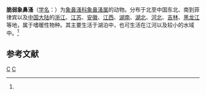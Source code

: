 {{Speciesbox
| taxon = Bosmina fatalis
| binomial_authority = (Burckhardt, 1924)<ref name='id12338'>{{cite web| url =http://www.bioinfo.cn/db05/BjdwSpecies.php?action=view&id=12338| title =脆弱象鼻溞| work =《中国动物物种编目数据库》| publisher =中国科学院微生物研究所| author =中国科学院动物研究所| accessdate =2009-04-28| deadurl =yes| archiveurl =https://web.archive.org/web/20160305073931/http://www.bioinfo.cn/db05/BjdwSpecies.php?action=view&id=12338| archivedate =2016-03-05}}</ref>
}}

'''脆弱象鼻溞'''（[[学名|学名]]：{{lang|la|''Bosmina fatalis''}}）为[[象鼻溞科|象鼻溞科]][[象鼻溞属|象鼻溞属]]的动物。分布于北至中国东北、南到菲律宾以及[[中国大陆|中国大陆]]的[[浙江|浙江]]、[[江苏|江苏]]、[[安徽|安徽]]、[[江西|江西]]、[[湖南|湖南]]、[[湖北|湖北]]、[[河北|河北]]、[[吉林|吉林]]、[[黑龙江|黑龙江]]等地，属于嗜暖性物种。其主要生活于湖泊中，也可生活在江河以及较小的水域中。<ref name='id12338'/>

== 参考文献 ==
{{reflist}}

{{节肢动物小作品}}

{{taxonbar}}
[[Category:_1924年描述的动物|C]]
[[Category:象鼻溞属|C]]